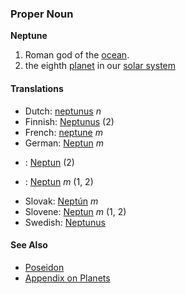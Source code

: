 === Proper Noun ===
'''Neptune'''

# Roman god of the [[ocean]].
# the eighth [[planet]] in our [[solar system]]

==== Translations ====
*Dutch: [[neptunus]] ''n''
*Finnish: [[Neptunus]] (2)
*French: [[neptune]] ''m''
*German: [[Neptun]] ''m''
*{{ms}}: [[Neptun]] (2)
*{{pl}}: [[Neptun]] ''m'' (1, 2)
*Slovak: [[Neptún]] ''m''
*Slovene: [[Neptun]] ''m'' (1, 2)
*Swedish: [[Neptunus]]

==== See Also ====
* [[Poseidon]]
*[[Wiktionary_Appendix:Planets|Appendix on Planets]]